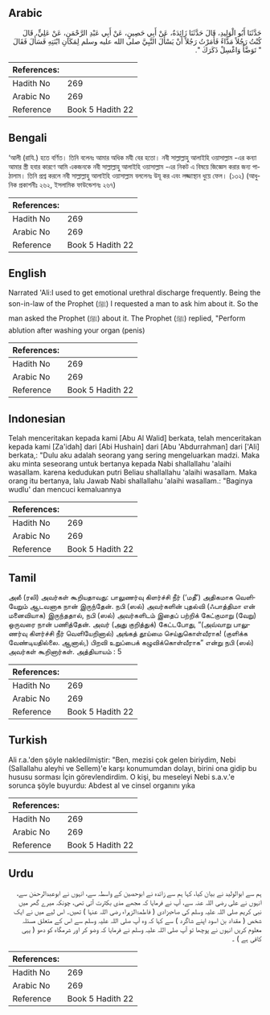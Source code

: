 ## Arabic


<div dir="rtl" lang="ar" style={{fontSize:'larger',backgroundColor:'#f8f9fa',padding:20}}>
حَدَّثَنَا أَبُو الْوَلِيدِ، قَالَ حَدَّثَنَا زَائِدَةُ، عَنْ أَبِي حَصِينٍ، عَنْ أَبِي عَبْدِ الرَّحْمَنِ، عَنْ عَلِيٍّ، قَالَ كُنْتُ رَجُلاً مَذَّاءً فَأَمَرْتُ رَجُلاً أَنْ يَسْأَلَ النَّبِيَّ صلى الله عليه وسلم لِمَكَانِ ابْنَتِهِ فَسَأَلَ فَقَالَ ‏ "‏ تَوَضَّأْ وَاغْسِلْ ذَكَرَكَ ‏"‏‏.‏
</div>
<div style={{backgroundColor:'#f8f9fa',padding:20, marginBottom: 10}}><table> <thead> <tr> <th>References:</th> <th></th> </tr> </thead> <tbody><tr><td>Hadith No</td><td>269</td></tr><tr><td>Arabic No</td><td>269</td></tr><tr><td>Reference</td><td>Book 5 Hadith 22</td></tr></tbody></table></div>

## Bengali


<div dir="ltr" lang="bn" style={{fontSize:'larger',backgroundColor:'#f8f9fa',padding:20}}>
‘আলী (রাযি.) হতে বর্ণিত। তিনি বলেনঃ আমার অধিক মযী বের হতো। নবী সাল্লাল্লাহু আলাইহি ওয়াসাল্লাম -এর কন্যা আমার স্ত্রী হবার কারণে আমি একজনকে নবী সাল্লাল্লাহু আলাইহি ওয়াসাল্লাম -এর নিকট এ বিষয়ে জিজ্ঞেস করার জন্য পাঠালাম। তিনি প্রশ্ন করলে নবী সাল্লাল্লাহু আলাইহি ওয়াসাল্লাম বললেনঃ উযূ কর এবং লজ্জাস্থান ধুয়ে ফেল। (১৩২) (আধুনিক প্রকাশনীঃ ২৬২, ইসলামিক ফাউন্ডেশনঃ ২৬৭)
</div>
<div style={{backgroundColor:'#f8f9fa',padding:20, marginBottom: 10}}><table> <thead> <tr> <th>References:</th> <th></th> </tr> </thead> <tbody><tr><td>Hadith No</td><td>269</td></tr><tr><td>Arabic No</td><td>269</td></tr><tr><td>Reference</td><td>Book 5 Hadith 22</td></tr></tbody></table></div>

## English


<div dir="ltr" lang="en" style={{fontSize:'larger',backgroundColor:'#f8f9fa',padding:20}}>
Narrated 'Ali:I used to get emotional urethral discharge frequently. Being the son-in-law of the Prophet (ﷺ) I requested a man to ask him about it. So the man asked the Prophet (ﷺ) about it. The Prophet (ﷺ) replied, "Perform ablution after washing your organ (penis)
</div>
<div style={{backgroundColor:'#f8f9fa',padding:20, marginBottom: 10}}><table> <thead> <tr> <th>References:</th> <th></th> </tr> </thead> <tbody><tr><td>Hadith No</td><td>269</td></tr><tr><td>Arabic No</td><td>269</td></tr><tr><td>Reference</td><td>Book 5 Hadith 22</td></tr></tbody></table></div>

## Indonesian


<div dir="ltr" lang="id" style={{fontSize:'larger',backgroundColor:'#f8f9fa',padding:20}}>
Telah menceritakan kepada kami [Abu Al Walid] berkata, telah menceritakan kepada kami [Za'idah] dari [Abi Hushain] dari [Abu 'Abdurrahman] dari ['Ali] berkata,: "Dulu aku adalah seorang yang sering mengeluarkan madzi. Maka aku minta seseorang untuk bertanya kepada Nabi shallallahu 'alaihi wasallam. karena kedudukan putri Beliau shallallahu 'alaihi wasallam. Maka orang itu bertanya, lalu Jawab Nabi shallallahu 'alaihi wasallam.: "Baginya wudlu' dan mencuci kemaluannya
</div>
<div style={{backgroundColor:'#f8f9fa',padding:20, marginBottom: 10}}><table> <thead> <tr> <th>References:</th> <th></th> </tr> </thead> <tbody><tr><td>Hadith No</td><td>269</td></tr><tr><td>Arabic No</td><td>269</td></tr><tr><td>Reference</td><td>Book 5 Hadith 22</td></tr></tbody></table></div>

## Tamil


<div dir="ltr" lang="ta" style={{fontSize:'larger',backgroundColor:'#f8f9fa',padding:20}}>
அலீ (ரலி) அவர்கள் கூறியதாவது: பாலுணர்வு கிளர்ச்சி நீர் (‘மதீ’) அதிகமாக வெளியேறும் ஆடவனாக நான் இருந்தேன். நபி (ஸல்) அவர்களின் புதல்வி (ஃபாத்திமா என் மனைவியாக) இருந்ததால், நபி (ஸல்) அவர்களிடம் இதைப் பற்றிக் கேட்குமாறு (வேறு) ஒருவரை நான் பணித்தேன். அவர் (அது குறித்துக்) கேட்டபோது, “(அவ்வாறு பாலுணர்வு கிளர்ச்சி நீர் வெளியேறினால்) அங்கத் தூய்மை செய்துகொள்வீராக! (குளிக்க வேண்டியதில்லை. ஆனால்,) பிறவி உறுப்பைக் கழுவிக்கொள்வீராக” என்று நபி (ஸல்) அவர்கள் கூறினார்கள். அத்தியாயம் : 5
</div>
<div style={{backgroundColor:'#f8f9fa',padding:20, marginBottom: 10}}><table> <thead> <tr> <th>References:</th> <th></th> </tr> </thead> <tbody><tr><td>Hadith No</td><td>269</td></tr><tr><td>Arabic No</td><td>269</td></tr><tr><td>Reference</td><td>Book 5 Hadith 22</td></tr></tbody></table></div>

## Turkish


<div dir="ltr" lang="tr" style={{fontSize:'larger',backgroundColor:'#f8f9fa',padding:20}}>
Ali r.a.'den şöyle nakledilmiştir: "Ben, mezisi çok gelen biriydim, Nebi (Sallallahu aleyhi ve Sellem)'e karşı konumumdan dolayı, birini ona gidip bu hususu sorması İçin görevlendirdim. O kişi, bu meseleyi Nebi s.a.v.'e sorunca şöyle buyurdu: Abdest al ve cinsel organını yıka
</div>
<div style={{backgroundColor:'#f8f9fa',padding:20, marginBottom: 10}}><table> <thead> <tr> <th>References:</th> <th></th> </tr> </thead> <tbody><tr><td>Hadith No</td><td>269</td></tr><tr><td>Arabic No</td><td>269</td></tr><tr><td>Reference</td><td>Book 5 Hadith 22</td></tr></tbody></table></div>

## Urdu


<div dir="rtl" lang="ur" style={{fontSize:'larger',backgroundColor:'#f8f9fa',padding:20}}>
ہم سے ابوالولید نے بیان کیا، کہا ہم سے زائدہ نے ابوحصین کے واسطہ سے، انہوں نے ابوعبدالرحمٰن سے، انہوں نے علی رضی اللہ عنہ سے، آپ نے فرمایا کہ مجھے مذی بکثرت آتی تھی، چونکہ میرے گھر میں نبی کریم صلی اللہ علیہ وسلم کی صاحبزادی ( فاطمۃالزہراء رضی اللہ عنہا ) تھیں۔ اس لیے میں نے ایک شخص ( مقداد بن اسود اپنے شاگرد ) سے کہا کہ وہ آپ صلی اللہ علیہ وسلم سے اس کے متعلق مسئلہ معلوم کریں انہوں نے پوچھا تو آپ صلی اللہ علیہ وسلم نے فرمایا کہ وضو کر اور شرمگاہ کو دھو ( یہی کافی ہے ) ۔
</div>
<div style={{backgroundColor:'#f8f9fa',padding:20, marginBottom: 10}}><table> <thead> <tr> <th>References:</th> <th></th> </tr> </thead> <tbody><tr><td>Hadith No</td><td>269</td></tr><tr><td>Arabic No</td><td>269</td></tr><tr><td>Reference</td><td>Book 5 Hadith 22</td></tr></tbody></table></div>